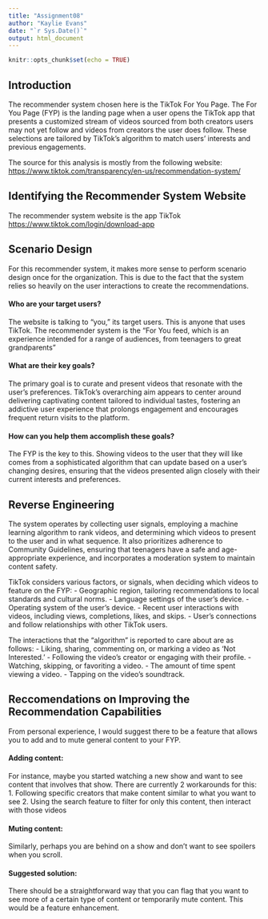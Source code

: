 ```yaml
---
title: "Assignment08"
author: "Kaylie Evans"
date: "`r Sys.Date()`"
output: html_document
---
```


```r
knitr::opts_chunk$set(echo = TRUE)
```

## Introduction

The recommender system chosen here is the TikTok For You Page. The For You Page (FYP) is the landing page when a user opens the TikTok app that presents a customized stream of videos sourced from both creators users may not yet follow and videos from creators the user does follow. These selections are tailored by TikTok's algorithm to match users' interests and previous engagements.

The source for this analysis is mostly from the following website: <https://www.tiktok.com/transparency/en-us/recommendation-system/> 


## Identifying the Recommender System Website

The recommender system website is the app TikTok <https://www.tiktok.com/login/download-app>

## Scenario Design

For this recommender system, it makes more sense to perform scenario design once for the organization. This is due to the fact that the system relies so heavily on the user interactions to create the recommendations.

  
#### Who are your target users?
The website is talking to “you,” its target users. This is anyone that uses TikTok. The recommender system is the “For You feed, which is an experience intended for a range of audiences, from teenagers to great grandparents”

#### What are their key goals?
The primary goal is to curate and present videos that resonate with the user's preferences. TikTok's overarching aim appears to center around delivering captivating content tailored to individual tastes, fostering an addictive user experience that prolongs engagement and encourages frequent return visits to the platform.

#### How can you help them accomplish these goals?
The FYP is the key to this. Showing videos to the user that they will like comes from a sophisticated algorithm that can update based on a user’s changing desires, ensuring that the videos presented align closely with their current interests and preferences.


## Reverse Engineering

The system operates by collecting user signals, employing a machine learning algorithm to rank videos, and determining which videos to present to the user and in what sequence. It also prioritizes adherence to Community Guidelines, ensuring that teenagers have a safe and age-appropriate experience, and incorporates a moderation system to maintain content safety.


TikTok considers various factors, or signals, when deciding which videos to feature on the FYP:
-   Geographic region, tailoring recommendations to local standards and cultural norms.
-   Language settings of the user's device.
-   Operating system of the user's device.
-   Recent user interactions with videos, including views, completions, likes, and skips.
-   User's connections and follow relationships with other TikTok users.

The interactions that the “algorithm” is reported to care about are as follows:
-   Liking, sharing, commenting on, or marking a video as 'Not Interested.'
-   Following the video's creator or engaging with their profile.
-   Watching, skipping, or favoriting a video.
-   The amount of time spent viewing a video.
-   Tapping on the video's soundtrack.

## Reccomendations on Improving the Recommendation Capabilities

From personal experience, I would suggest there to be a feature that allows you to add and to mute general content to your FYP. 

#### Adding content: 
For instance, maybe you started watching a new show and want to see content that involves that show. 
    There are currently 2 workarounds for this: 
       1.  Following specific creators that make content similar to what you want to see 
       2.  Using the search feature to filter for only this content, then interact with those videos

#### Muting content: 
Similarly, perhaps you are behind on a show and don’t want to see spoilers when you scroll. 
    
#### Suggested solution:
There should be a straightforward way that you can flag that you want to see more of a certain type of content or temporarily mute content. This would be a feature enhancement.
